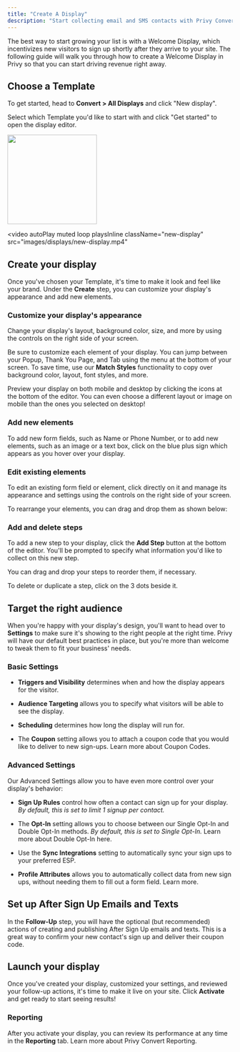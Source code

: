 ```yaml
---
title: "Create A Display"
description: "Start collecting email and SMS contacts with Privy Convert."
---
```


The best way to start growing your list is with a Welcome Display, which incentivizes new visitors to sign up shortly after they arrive to your site. The following guide will walk you through how to create a Welcome Display in Privy so that you can start driving revenue right away.

## Choose a Template

To get started, head to **Convert > All Displays** and click "New display".&#x20;

Select which Template you'd like to start with and click "Get started" to open the display editor.

<img height="200" src="/images/displays/new-display.gif" />

<video
  autoPlay
  muted
  loop
  playsInline
  className="new-display"
  src="images/displays/new-display.mp4"
></video>

## Create your display

Once you've chosen your Template, it's time to make it look and feel like your brand. Under the **Create** step, you can customize your display's appearance and add new elements.

### Customize your display's appearance

Change your display's layout, background color, size, and more by using the controls on the right side of your screen.

Be sure to customize each element of your display. You can jump between your Popup, Thank You Page, and Tab using the menu at the bottom of your screen. To save time, use our **Match Styles** functionality to copy over background color, layout, font styles, and more.

Preview your display on both mobile and desktop by clicking the icons at the bottom of the editor. You can even choose a different layout or image on mobile than the ones you selected on desktop!

### Add new elements

To add new form fields, such as Name or Phone Number, or to add new elements, such as an image or a text box, click on the blue plus sign which appears as you hover over your display.

### Edit existing elements

To edit an existing form field or element, click directly on it and manage its appearance and settings using the controls on the right side of your screen.

To rearrange your elements, you can drag and drop them as shown below:

### Add and delete steps

To add a new step to your display, click the **Add Step** button at the bottom of the editor. You'll be prompted to specify what information you'd like to collect on this new step.

You can drag and drop your steps to reorder them, if necessary.

To delete or duplicate a step, click on the 3 dots beside it.

## Target the right audience

When you're happy with your display's design, you'll want to head over to **Settings** to make sure it's showing to the right people at the right time. Privy will have our default best practices in place, but you're more than welcome to tweak them to fit your business' needs.

### Basic Settings

* **Triggers and Visibility** determines when and how the display appears for the visitor.

* **Audience Targeting** allows you to specify what visitors will be able to see the display.

* **Scheduling** determines how long the display will run for.

* The **Coupon** setting allows you to attach a coupon code that you would like to deliver to new sign-ups. Learn more about Coupon Codes.

### Advanced Settings

Our Advanced Settings allow you to have even more control over your display's behavior:

* **Sign Up Rules** control how often a contact can sign up for your display. *By default, this is set to limit 1 signup per contact.*

* The **Opt-In** setting allows you to choose between our Single Opt-In and Double Opt-In methods. *By default, this is set to Single Opt-In.* Learn more about Double Opt-In here.

* Use the **Sync Integrations** setting to automatically sync your sign ups to your preferred ESP.

* **Profile Attributes** allows you to automatically collect data from new sign ups, without needing them to fill out a form field. Learn more.

## Set up After Sign Up Emails and Texts

In the **Follow-Up** step, you will have the optional (but recommended) actions of creating and publishing After Sign Up emails and texts. This is a great way to confirm your new contact's sign up and deliver their coupon code.

## Launch your display

Once you've created your display, customized your settings, and reviewed your follow-up actions, it's time to make it live on your site. Click **Activate** and get ready to start seeing results!

### Reporting

After you activate your display, you can review its performance at any time in the **Reporting** tab. Learn more about Privy Convert Reporting.